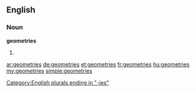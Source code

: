 ==English==

===Noun===
'''geometries'''

# {{plural of|geometry}}

[[Category:English plurals ending in "-ies"]]
[[ar:geometries]]
[[de:geometries]]
[[et:geometries]]
[[fr:geometries]]
[[hu:geometries]]
[[my:geometries]]
[[simple:geometries]]